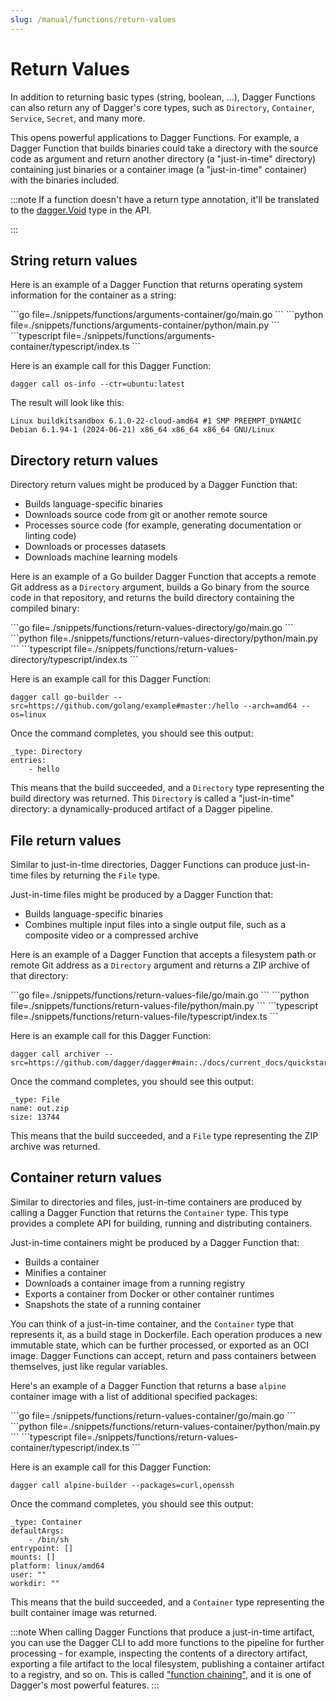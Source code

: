 ```yaml
---
slug: /manual/functions/return-values
---
```


# Return Values

In addition to returning basic types (string, boolean, ...), Dagger Functions can also return any of Dagger's core types, such as `Directory`, `Container`, `Service`, `Secret`, and many more.

This opens powerful applications to Dagger Functions. For example, a Dagger Function that builds binaries could take a directory with the source code as argument and return another directory (a "just-in-time" directory) containing just binaries or a container image (a "just-in-time" container) with the binaries included.

:::note
If a function doesn't have a return type annotation, it'll be translated to the [dagger.Void][void-type] type in the API.

[void-type]: https://docs.dagger.io/api/reference/#definition-Void
:::

## String return values

Here is an example of a Dagger Function that returns operating system information for the container as a string:

<Tabs groupId="language">
<TabItem value="Go">
```go file=./snippets/functions/arguments-container/go/main.go
```
</TabItem>
<TabItem value="Python">
```python file=./snippets/functions/arguments-container/python/main.py
```
</TabItem>
<TabItem value="TypeScript">
```typescript file=./snippets/functions/arguments-container/typescript/index.ts
```
</TabItem>
</Tabs>

Here is an example call for this Dagger Function:

```shell
dagger call os-info --ctr=ubuntu:latest
```

The result will look like this:

```shell
Linux buildkitsandbox 6.1.0-22-cloud-amd64 #1 SMP PREEMPT_DYNAMIC Debian 6.1.94-1 (2024-06-21) x86_64 x86_64 x86_64 GNU/Linux
```

## Directory return values

Directory return values might be produced by a Dagger Function that:

- Builds language-specific binaries
- Downloads source code from git or another remote source
- Processes source code (for example, generating documentation or linting code)
- Downloads or processes datasets
- Downloads machine learning models

Here is an example of a Go builder Dagger Function that accepts a remote Git address as a `Directory` argument, builds a Go binary from the source code in that repository, and returns the build directory containing the compiled binary:

<Tabs groupId="language">
<TabItem value="Go">
```go file=./snippets/functions/return-values-directory/go/main.go
```
</TabItem>
<TabItem value="Python">
```python file=./snippets/functions/return-values-directory/python/main.py
```
</TabItem>
<TabItem value="TypeScript">
```typescript file=./snippets/functions/return-values-directory/typescript/index.ts
```
</TabItem>
</Tabs>

Here is an example call for this Dagger Function:

```shell
dagger call go-builder --src=https://github.com/golang/example#master:/hello --arch=amd64 --os=linux
```

Once the command completes, you should see this output:

```shell
_type: Directory
entries:
    - hello
```

This means that the build succeeded, and a `Directory` type representing the build directory was returned. This `Directory` is called a "just-in-time" directory: a dynamically-produced artifact of a Dagger pipeline.

## File return values

Similar to just-in-time directories, Dagger Functions can produce just-in-time files by returning the `File` type.

Just-in-time files might be produced by a Dagger Function that:

- Builds language-specific binaries
- Combines multiple input files into a single output file, such as a composite video or a compressed archive

Here is an example of a Dagger Function that accepts a filesystem path or remote Git address as a `Directory` argument and  returns a ZIP archive of that directory:

<Tabs groupId="language">
<TabItem value="Go">
```go file=./snippets/functions/return-values-file/go/main.go
```
</TabItem>
<TabItem value="Python">
```python file=./snippets/functions/return-values-file/python/main.py
```
</TabItem>
<TabItem value="TypeScript">
```typescript file=./snippets/functions/return-values-file/typescript/index.ts
```
</TabItem>
</Tabs>

Here is an example call for this Dagger Function:

```shell
dagger call archiver --src=https://github.com/dagger/dagger#main:./docs/current_docs/quickstart
```

Once the command completes, you should see this output:

```shell
_type: File
name: out.zip
size: 13744
```

This means that the build succeeded, and a `File` type representing the ZIP archive was returned.

## Container return values

Similar to directories and files, just-in-time containers are produced by calling a Dagger Function that returns the `Container` type. This type provides a complete API for building, running and distributing containers.

Just-in-time containers might be produced by a Dagger Function that:

- Builds a container
- Minifies a container
- Downloads a container image from a running registry
- Exports a container from Docker or other container runtimes
- Snapshots the state of a running container

You can think of a just-in-time container, and the `Container` type that represents it, as a build stage in Dockerfile. Each operation produces a new immutable state, which can be further processed, or exported as an OCI image. Dagger Functions can accept, return and pass containers between themselves, just like regular variables.

Here's an example of a Dagger Function that returns a base `alpine` container image with a list of additional specified packages:

<Tabs groupId="language">
<TabItem value="Go">
```go file=./snippets/functions/return-values-container/go/main.go
```
</TabItem>
<TabItem value="Python">
```python file=./snippets/functions/return-values-container/python/main.py
```
</TabItem>

<TabItem value="TypeScript">
```typescript file=./snippets/functions/return-values-container/typescript/index.ts
```
</TabItem>
</Tabs>

Here is an example call for this Dagger Function:

```shell
dagger call alpine-builder --packages=curl,openssh
```

Once the command completes, you should see this output:

```shell
_type: Container
defaultArgs:
    - /bin/sh
entrypoint: []
mounts: []
platform: linux/amd64
user: ""
workdir: ""
```

This means that the build succeeded, and a `Container` type representing the built container image was returned.

:::note
When calling Dagger Functions that produce a just-in-time artifact, you can use the Dagger CLI to add more functions to the pipeline for further processing - for example, inspecting the contents of a directory artifact, exporting a file artifact to the local filesystem, publishing a container artifact to a registry, and so on. This is called ["function chaining"](./chaining.mdx), and it is one of Dagger's most powerful features.
:::
